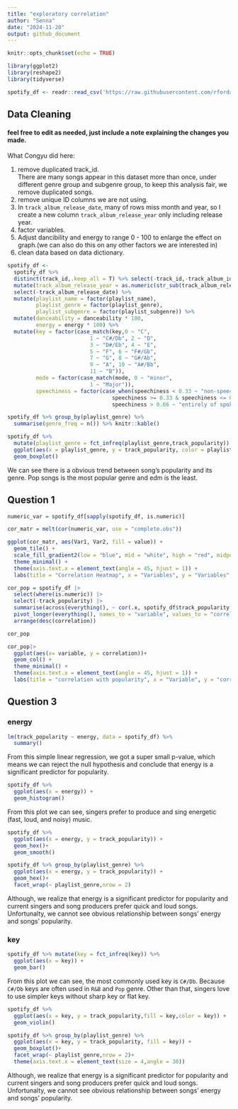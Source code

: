 ```yaml
---
title: "exploratory correlation"
author: "Senna"
date: "2024-11-20"
output: github_document
---
```


```r
knitr::opts_chunk$set(echo = TRUE)

library(ggplot2)
library(reshape2)
library(tidyverse)
```


```r
spotify_df <- readr::read_csv('https://raw.githubusercontent.com/rfordatascience/tidytuesday/master/data/2020/2020-01-21/spotify_songs.csv')
```
## Data Cleaning

#### feel free to edit as needed, just include a note explaining the changes you made.

What Congyu did here:\

1. remove duplicated track_id. \
   There are many songs appear in this dataset more than once, under different genre group and subgenre group, to keep this analysis fair, we remove duplicated songs.
2. remove unique ID columns we are not using. \
3. In `track_album_release_date`, many of rows miss month and year, so I create a new column `track_album_release_year` only including release year.\
4. factor variables.\
5. Adjust dancibility and energy to range 0 - 100 to enlarge the effect on graph.(we can also do this on any other factors we are interested in)
6. clean data based on data dictionary.

```r
spotify_df <- 
  spotify_df %>% 
  distinct(track_id,.keep_all = T) %>% select(-track_id,-track_album_id,-playlist_id) %>%
  mutate(track_album_release_year = as.numeric(str_sub(track_album_release_date,1,4))) %>% 
  select(-track_album_release_date) %>% 
  mutate(playlist_name = factor(playlist_name),
         playlist_genre = factor(playlist_genre),
         playlist_subgenre = factor(playlist_subgenre)) %>% 
  mutate(danceability = danceability * 100,
         energy = energy * 100) %>% 
  mutate(key = factor(case_match(key,0 ~ "C",
                          1 ~ "C#/Db", 2 ~ "D",
                          3 ~ "D#/Eb", 4 ~ "E",
                          5 ~ "F", 6 ~ "F#/Gb",
                          7 ~ "G", 8 ~ "G#/Ab",
                          9 ~ "A", 10 ~ "A#/Bb",
                          11 ~ "B")),
         mode = factor(case_match(mode, 0 ~ "minor",
                          1 ~ "Major")),
         speechiness = factor(case_when(speechiness < 0.33 ~ "non-speech-like music",
                                 speechiness >= 0.33 & speechiness <= 0.66 ~ "mix of speech and music",
                                 speechiness > 0.66 ~ "entirely of spoken words")))
```

```r
spotify_df %>% group_by(playlist_genre) %>% 
  summarise(genre_freq = n()) %>% knitr::kable()
```

```r
spotify_df %>% 
  mutate(playlist_genre = fct_infreq(playlist_genre,track_popularity)) %>% 
  ggplot(aes(x = playlist_genre, y = track_popularity, color = playlist_genre)) + 
  geom_boxplot()
```
We can see there is a obvious trend between song's popularity and its genre. Pop songs is the most popular genre and edm is the least.



## Question 1
```r
numeric_var = spotify_df[sapply(spotify_df, is.numeric)]

cor_matr = melt(cor(numeric_var, use = "complete.obs"))
```


```r
ggplot(cor_matr, aes(Var1, Var2, fill = value)) +
  geom_tile() +
  scale_fill_gradient2(low = "blue", mid = "white", high = "red", midpoint = 0, limit = c(-1, 1)) +
  theme_minimal() +
  theme(axis.text.x = element_text(angle = 45, hjust = 1)) +
  labs(title = "Correlation Heatmap", x = "Variables", y = "Variables", fill = "Correlation")
```

```r
cor_pop = spotify_df |>
  select(where(is.numeric)) |> 
  select(-track_popularity) |> 
  summarise(across(everything(), ~ cor(.x, spotify_df$track_popularity, use = "complete.obs"))) |>
  pivot_longer(everything(), names_to = "variable", values_to = "correlation") |> 
  arrange(desc(correlation))

cor_pop

```

```r

cor_pop|>
  ggplot(aes(x= variable, y = correlation))+
  geom_col() +
  theme_minimal() +
  theme(axis.text.x = element_text(angle = 45, hjust = 1)) +
  labs(title = "correlation with popularity", x = "Variable", y = "correlation")

```

## Question 3

### energy

```r
lm(track_popularity ~ energy, data = spotify_df) %>% 
  summary()
```
From this simple linear regression, we got a super small p-value, which means we can reject the null hypothesis and conclude that energy is a significant predictor for popularity.

```r
spotify_df %>% 
  ggplot(aes(x = energy)) + 
  geom_histogram()
```
From this plot we can see, singers prefer to produce and sing energetic (fast, loud, and noisy) music.

```r
spotify_df %>% 
  ggplot(aes(x = energy, y = track_popularity)) + 
  geom_hex()+
  geom_smooth()
```

```r
spotify_df %>% group_by(playlist_genre) %>% 
  ggplot(aes(x = energy, y = track_popularity)) + 
  geom_hex()+
  facet_wrap(~ playlist_genre,nrow = 2)

```
Although, we realize that energy is a significant predictor for popularity and current singers and song producers prefer quick and loud songs. Unfortunalty, we cannot see obvious relationship between songs' energy and songs' popularity.

### key

```r
spotify_df %>% mutate(key = fct_infreq(key)) %>% 
  ggplot(aes(x = key)) + 
  geom_bar()
```
From this plot we can see, the most commonly used key is `C#/Db`.
Because `C#/Db` keys are often used in `R&B` and `Pop` genre.
Other than that, singers love to use simpler keys without sharp key or flat key. 

```r
spotify_df %>% 
  ggplot(aes(x = key, y = track_popularity,fill = key,color = key)) + 
  geom_violin()
```

```r
spotify_df %>% group_by(playlist_genre) %>% 
  ggplot(aes(x = key, y = track_popularity, fill = key)) + 
  geom_boxplot()+
  facet_wrap(~ playlist_genre,nrow = 2)+
  theme(axis.text.x = element_text(size = 4,angle = 30))
```
Although, we realize that energy is a significant predictor for popularity and current singers and song producers prefer quick and loud songs. Unfortunalty, we cannot see obvious relationship between songs' energy and songs' popularity.
















